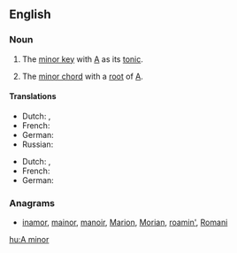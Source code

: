 ==English==

===Noun===
{{en-noun|head=[[A]] [[minor]]|-}}

# {{music}} The [[minor key]] with [[A]] as its [[tonic]].
# {{music}} The [[minor chord]] with a [[root]] of [[A]].

====Translations====
{{trans-top|minor key}}
* Dutch: {{t|nl|a-mineur}}, {{t|nl|a-klein}}
* French: {{t|fr|la mineur|m}}
* German: {{t|de|a-Moll|n}}
* Russian: {{t-|ru|ля минор|tr=lja minór}}
{{trans-mid}}
{{trans-bottom}}

{{trans-top|minor chord}}
{{trans-mid}}
* Dutch: {{t|nl|a-mineur}}, {{t|nl|a-klein}}
* French: {{t|fr|la mineur|m}}
* German: {{t|de|a-Moll|n}}
{{trans-bottom}}

===Anagrams===
* [[inamor#English|inamor]], [[mainor#English|mainor]], [[manoir#English|manoir]], [[Marion#English|Marion]], [[Morian#English|Morian]], [[roamin'#English|roamin']], [[Romani#English|Romani]]

[[hu:A minor]]